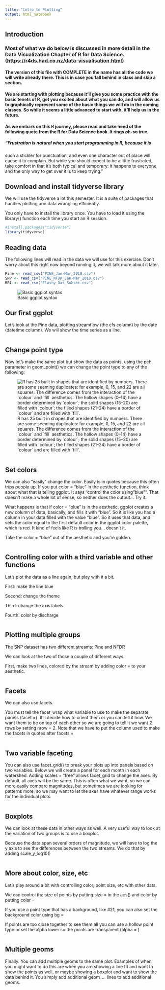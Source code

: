 ```yaml
---
title: "Intro to Plotting"
output: html_notebook
---
```


## Introduction

### Most of what we do below is discussed in more detail in the Data Visualization Chapter of R for Data Science. (<https://r4ds.had.co.nz/data-visualisation.html>)

#### The version of this file with COMPLETE in the name has all the code we will write already there. This is in case you fall behind in class and skip a section. 

#### We are starting with plotting because it'll give you some practice with the basic tenets of R, get you excited about what you can do, and will allow us to graphically represent some of the basic things we will do in the coming classes. So while it seems a little advanced to start with, it'll help us in the future. 

#### As we embark on this R journey, please read and take heed of the following quote from the R for Data Science book. It rings oh-so true.

##### "Frustration is natural when you start programming in R, because it is 
such a stickler for punctuation, and even one character out of place 
will cause it to complain. But while you should expect to be a little 
frustrated, take comfort in that it's both typical and temporary: it 
happens to everyone, and the only way to get over it is to keep trying."

## Download and install tidyverse library

We will use the tidyverse a lot this semester. It is a suite of packages that handles plotting and data wrangling efficiently.

You only have to install the library once. You have to load it using the library() function each time you start an R session.

```r
#install.packages("tidyverse")
library(tidyverse)

```

## Reading data

The following lines will read in the data we will use for this exercise. Don't worry about this right now beyond running it, we will talk more about it later.

```r
Pine <- read_csv("PINE_Jan-Mar_2010.csv") 
SNP <- read_csv("PINE_NFDR_Jan-Mar_2010.csv")
RBI <- read_csv("Flashy_Dat_Subset.csv")
```

![Basic ggplot syntax](images/ggplot syntax-01.png "GGplot syntax")

## Our first ggplot

Let's look at the Pine data, plotting streamflow (the cfs column) by the date (datetime column). We will show the time series as a line.

```r

```

## Change point type

Now let's make the same plot but show the data as points, using the pch parameter in geom_point() we can change the point type to any of the following:

![R has 25 built in shapes that are identified by numbers. There are some seeming duplicates: for example, 0, 15, and 22 are all squares. The difference comes from the interaction of the \`colour\` and \`fill\` aesthetics. The hollow shapes (0--14) have a border determined by \`colour\`; the solid shapes (15--20) are filled with \`colour\`; the filled shapes (21--24) have a border of \`colour\` and are filled with \`fill\`.](https://d33wubrfki0l68.cloudfront.net/e28a1b57b6622cf67fd8a7e01c6a9955914f8fe9/635be/visualize_files/figure-html/shapes-1.png)

```r

```

## Set colors

We can also "easily" change the color. Easily is in quotes because this often trips people up. If you put color = "blue" in the aesthetic function, think about what that is telling ggplot. It says "control the color using "blue"". That doesn't make a whole lot of sense, so neither does the output... Try it.

What happens is that if color = "blue" is in the aesthetic, ggplot creates a new column of data, basically, and fills it with "blue". So it is like you had a column in your data filled with the value "blue". So it uses that data, and sets the color equal to the first default color in the ggplot color palette, which is red. It kind of feels like R is trolling you... doesn't it.

Take the color = "blue" out of the aesthetic and you're golden.

```r

```

## Controlling color with a third variable and other functions

Let's plot the data as a line again, but play with it a bit.

First: make the line blue

Second: change the theme

Third: change the axis labels

Fourth: color by discharge

```r

```

## Plotting multiple groups

The SNP dataset has two different streams: Pine and NFDR

We can look at the two of those a couple of different ways

First, make two lines, colored by the stream by adding color = to your aesthetic.

```r

```

## Facets

We can also use facets.

You must tell the facet_wrap what variable to use to make the separate panels (facet =). It'll decide how to orient them or you can tell it how. We want them to be on top of each other so we are going to tell it we want 2 rows by setting nrow = 2. Note that we have to put the column used to make the facets in quotes after facets =

```r

```

## Two variable faceting

You can also use facet_grid() to break your plots up into panels based on two variables. Below we will create a panel for each month in each watershed. Adding scales = "free" allows facet_grid to change the axes. By default, all axes will be the same. This is often what we want, so we can more easily compare magnitudes, but sometimes we are looking for patterns more, so we may want to let the axes have whatever range works for the individual plots.

```r

```

## Boxplots

We can look at these data in other ways as well. A very useful way to look at the variation of two groups is to use a boxplot.

Because the data span several orders of magnitude, we will have to log the y axis to see the differences between the two streams. We do that by adding scale_y\_log10()

```r

```

## More about color, size, etc

Let's play around a bit with controlling color, point size, etc with other data.

We can control the size of points by putting size = in the aes() and color by putting color =

If you use a point type that has a background, like \#21, you can also set the background color using bg =

If points are too close together to see them all you can use a hollow point type or set the alpha lower so the points are transparent (alpha = )

```r

```

## Multiple geoms

Finally: You can add multiple geoms to the same plot. Examples of when you might want to do this are when you are showing a line fit and want to show the points as well, or maybe showing a boxplot and want to show the data behind it. You simply add additional geom\_... lines to add additional geoms.

```r

```
